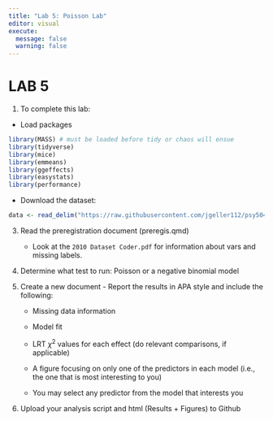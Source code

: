 ```yaml
---
title: "Lab 5: Poisson Lab"
editor: visual
execute: 
  message: false
  warning: false
---
```


# LAB 5

1.  To complete this lab:

-   Load packages

```r
library(MASS) # must be loaded before tidy or chaos will ensue
library(tidyverse)
library(mice)
library(emmeans)
library(ggeffects)
library(easystats)
library(performance)

```

-   Download the dataset:

```r
data <- read_delim("https://raw.githubusercontent.com/jgeller112/psy504-advanced-stats/main/slides/Poisson/data/2010.csv")


```

3.  Read the preregistration document (preregis.qmd)

    -   Look at the `2010 Dataset Coder.pdf` for information about vars and missing labels.

4.  Determine what test to run: Poisson or a negative binomial model

5.  Create a new document - Report the results in APA style and include the following:

    -   Missing data information

    -   Model fit

    -   LRT $\chi^2$ values for each effect (do relevant comparisons, if applicable)

    -   A figure focusing on only one of the predictors in each model (i.e., the one that is most interesting to you)

    -   You may select any predictor from the model that interests you

6.  Upload your analysis script and html (Results + Figures) to Github
